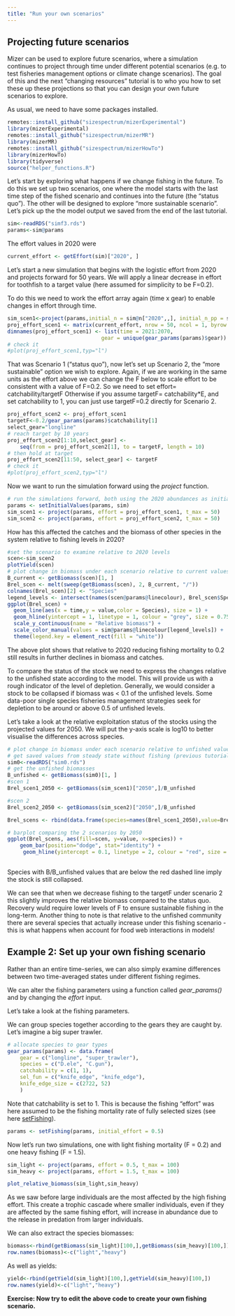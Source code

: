 ```yaml
---
title: "Run your own scenarios"
---
```


## Projecting future scenarios


Mizer can be used to explore future scenarios, where a simulation continues to project through time under different potential scenarios (e.g. to test fisheries management options or climate change scenarios). The goal of this and the next "changing resources" tutorial is to who you how to set these up these projections so that you can design your own future scenarios to explore.

As usual, we need to have some packages installed.

```r
remotes::install_github("sizespectrum/mizerExperimental")
library(mizerExperimental)
remotes::install_github("sizespectrum/mizerMR")
library(mizerMR)
remotes::install_github("sizespectrum/mizerHowTo")
library(mizerHowTo)
library(tidyverse)
source("helper_functions.R")
```



Let's start by exploring what happens if we change fishing in the future. To do this we set up two scenarios, one where the model starts with the last time step of the fished scenario and continues into the future  (the "status quo"). The other will be designed to explore "more sustainable scenario". Let's pick up the the model output we saved from the end of the last tutorial.

```r
sim<-readRDS("simf3.rds")
params<-sim@params
```

The effort values in 2020 were

```r
current_effort <- getEffort(sim)["2020", ]
```

Let's start a new simulation that begins with the logistic effort from 2020 and projects forward for 50 years. We will apply a linear decrease in effort for toothfish to a target value (here assumed for simplicity to be F=0.2).

To do this we need to work the effort array again (time x gear) to enable changes in effort through time.

```r
sim_scen1<-project(params,initial_n = sim@n["2020",,], initial_n_pp = sim@n_pp["2020",],effort=current_effort,t_max = 50)
proj_effort_scen1 <- matrix(current_effort, nrow = 50, ncol = 1, byrow = TRUE)
dimnames(proj_effort_scen1) <- list(time = 2021:2070,
                              gear = unique(gear_params(params)$gear))
# check it
#plot(proj_effort_scen1,typ="l")
```

That was Scenario 1 ("status quo"), now let's set up Scenario 2, the "more sustainable" option we wish to explore. 
Again, if we are working in the same units as the effort above
we can change the F below to scale effort to be consistent with a value of F=0.2. So we need to set effort= catchability/targetF 
Otherwise if you assume targetF= catchability*E, and set catchability to 1, you can just use targetF=0.2 directly for Scenario 2.

```r
proj_effort_scen2 <- proj_effort_scen1
targetF<-0.2/gear_params(params)$catchability[1]
select_gear="longline"
# reach target by 10 years
proj_effort_scen2[1:10,select_gear] <- 
    seq(from = proj_effort_scen2[1], to = targetF, length = 10)
# then hold at target
proj_effort_scen2[11:50, select_gear] <- targetF
# check it
#plot(proj_effort_scen2,typ="l")

```


Now we want to run the simulation forward using the *project* function.

```r
# run the simulations forward, both using the 2020 abundances as initial values
params <- setInitialValues(params, sim)
sim_scen1 <- project(params, effort = proj_effort_scen1, t_max = 50)
sim_scen2 <- project(params, effort = proj_effort_scen2, t_max = 50)
```

How has this affected the catches and the biomass of other species in the system relative to fishing levels in 2020?

```r
#set the scenario to examine relative to 2020 levels
scen<-sim_scen2
plotYield(scen)
# plot change in biomass under each scenario relative to current values
B_current <- getBiomass(scen)[1, ]
Brel_scen <- melt(sweep(getBiomass(scen), 2, B_current, "/"))
colnames(Brel_scen)[2] <- "Species"
legend_levels <- intersect(names(scen@params@linecolour), Brel_scen$Species)
ggplot(Brel_scen) + 
  geom_line(aes(x = time,y = value,color = Species), size = 1) + 
  geom_hline(yintercept = 1, linetype = 1, colour = "grey", size = 0.75) +
  scale_y_continuous(name = "Relative biomass") +
  scale_color_manual(values = sim@params@linecolour[legend_levels]) +
  theme(legend.key = element_rect(fill = "white")) 
```

The above plot shows that relative to 2020 reducing fishing mortality to 0.2 still results in further declines in biomass and catches.

To compare the status of the stock we need to express the changes relative to the unfished state according to the model. This will provide us with a rough indicator of the level of depletion. Generally, we would consider a stock to be collapsed if biomass was < 0.1 of the unfished levels. Some data-poor single species fisheries management strategies seek for depletion to be around or above 0.5 of unfished levels.

Let's take a look at the relative exploitation status of the stocks using the projected values for 2050. We will put the y-axis scale is log10 to better visualise the differences across species. 

```r
# plot change in biomass under each scenario relative to unfished values
# get saved values from steady state without fishing (previous tutorial)
sim0<-readRDS("sim0.rds")
# get the unfished biomasses
B_unfished <- getBiomass(sim0)[1, ]
#scen 1
Brel_scen1_2050 <- getBiomass(sim_scen1)["2050",]/B_unfished

#scen 2
Brel_scen2_2050 <- getBiomass(sim_scen2)["2050",]/B_unfished

Brel_scens <- rbind(data.frame(species=names(Brel_scen1_2050),value=Brel_scen1_2050,scen="scen1"),data.frame(species=names(Brel_scen2_2050),value=Brel_scen2_2050,scen="scen2"))

# barplot comparing the 2 scenarios by 2050
ggplot(Brel_scens, aes(fill=scen, y=value, x=species)) + 
    geom_bar(position="dodge", stat="identity") + 
     geom_hline(yintercept = 0.1, linetype = 2, colour = "red", size = 0.5)  + scale_y_continuous(name = "log10(Biomass/Biomass Unfished)") + scale_y_log10()
  
```
Species with B/B_unfished values that are below the red dashed line imply the stock is still collapsed.

We can see that when we decrease fishing to the targetF under scenario 2 this slightly improves the relative biomass compared to the status quo. Recovery wuld require lower levels of F to ensure sustainable fishing in the long-term. Another thing to note is that relative to the unfished community there are several species that actually increase under this fishing scenario - this is what happens when account for food web interactions in models!  

## Example 2: Set up your own fishing scenario

Rather than an entire time-series, we can also simply examine differences between two time-averaged states under different fishing regimes.

We can alter the fishing parameters using a function called *gear_params()* and by changing the *effort* input.

Let's take a look at the fishing parameters.

We can group species together according to the gears they are caught by. Let's imagine a big super trawler.

```r
# allocate species to gear types
gear_params(params) <- data.frame(
    gear = c("longline", "super_trawler"),
    species = c("D.ele", "C.gun"),
    catchability = c(1, 1),
    sel_fun = c("knife_edge", "knife_edge"),
    knife_edge_size = c(2722, 52)
    )
```

Note that catchability is set to 1. This is because the fishing "effort" was here assumed to be the fishing mortality rate of fully selected sizes (see here [setFishing](https://sizespectrum.org/mizer/reference/setFishing.html?q=set%20fishing)).


```r
params <- setFishing(params, initial_effort = 0.5)
```

Now let's run two simulations, one with light fishing mortality (F = 0.2) and one heavy fishing (F = 1.5).

```r
sim_light <- project(params, effort = 0.5, t_max = 100)
sim_heavy <- project(params, effort = 1.5, t_max = 100)
```

```r
plot_relative_biomass(sim_light,sim_heavy)
```

As we saw before large individuals are the most affected by the high fishing effort. This create a trophic cascade where smaller individuals, even if they are affected by the same fishing effort, will increase in abundance due to the release in predation from larger individuals.

We can also extract the species biomasses:

```r
biomass<-rbind(getBiomass(sim_light)[100,],getBiomass(sim_heavy)[100,])
row.names(biomass)<-c("light","heavy")
```

As well as yields:

```r
yield<-rbind(getYield(sim_light)[100,],getYield(sim_heavy)[100,])
row.names(yield)<-c("light","heavy") 
```

**Exercise: Now try to edit the above code to create your own fishing scenario.**



